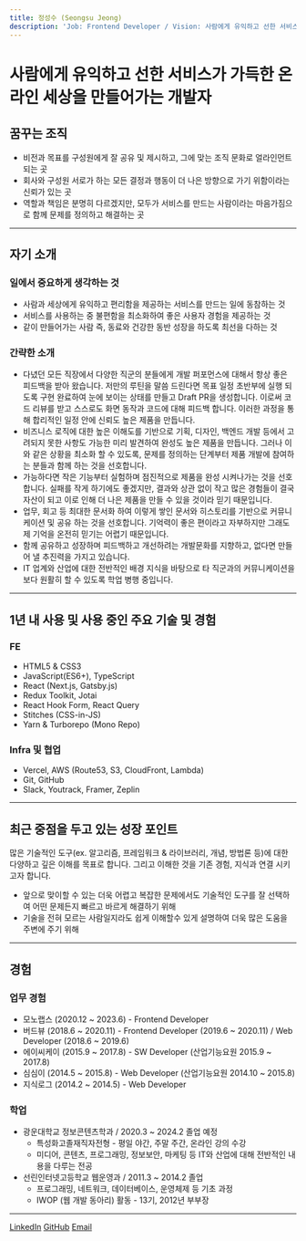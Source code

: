```yaml
---
title: 정성수 (Seongsu Jeong)
description: 'Job: Frontend Developer / Vision: 사람에게 유익하고 선한 서비스가 가득한 온라인 세상'
---
```


# 사람에게 유익하고 선한 서비스가 가득한 온라인 세상을 만들어가는 개발자

## 꿈꾸는 조직

- 비전과 목표를 구성원에게 잘 공유 및 제시하고, 그에 맞는 조직 문화로 얼라인먼트 되는 곳
- 회사와 구성원 서로가 하는 모든 결정과 행동이 더 나은 방향으로 가기 위함이라는 신뢰가 있는 곳
- 역할과 책임은 분명히 다르겠지만, 모두가 서비스를 만드는 사람이라는 마음가짐으로 함께 문제를 정의하고 해결하는 곳

---

## 자기 소개

### 일에서 중요하게 생각하는 것

- 사람과 세상에게 유익하고 편리함을 제공하는 서비스를 만드는 일에 동참하는 것
- 서비스를 사용하는 중 불편함을 최소화하여 좋은 사용자 경험을 제공하는 것
- 같이 만들어가는 사람 즉, 동료와 건강한 동반 성장을 하도록 최선을 다하는 것

### 간략한 소개

- 다녔던 모든 직장에서 다양한 직군의 분들에게 개발 퍼포먼스에 대해서 항상 좋은 피드백을 받아 왔습니다. 저만의 루틴을 말씀 드린다면 목표 일정 초반부에 실행 되도록 구현 완료하여 눈에 보이는 상태를 만들고 Draft PR을 생성합니다. 이로써 코드 리뷰를 받고 스스로도 화면 동작과 코드에 대해 피드백 합니다. 이러한 과정을 통해 합리적인 일정 안에 신뢰도 높은 제품을 만듭니다.
- 비즈니스 로직에 대한 높은 이해도를 기반으로 기획, 디자인, 백엔드 개발 등에서 고려되지 못한 사항도 가능한 미리 발견하여 완성도 높은 제품을 만듭니다. 그러나 이와 같은 상황을 최소화 할 수 있도록, 문제를 정의하는 단계부터 제품 개발에 참여하는 분들과 함께 하는 것을 선호합니다.
- 가능하다면 작은 기능부터 실험하며 점진적으로 제품을 완성 시켜나가는 것을 선호합니다. 실패를 작게 하기에도 좋겠지만, 결과와 상관 없이 작고 많은 경험들이 결국 자산이 되고 이로 인해 더 나은 제품을 만들 수 있을 것이라 믿기 때문입니다.
- 업무, 회고 등 최대한 문서화 하여 이렇게 쌓인 문서와 히스토리를 기반으로 커뮤니케이션 및 공유 하는 것을 선호합니다. 기억력이 좋은 편이라고 자부하지만 그래도 제 기억을 온전히 믿기는 어렵기 때문입니다.
- 함께 공유하고 성장하며 피드백하고 개선하려는 개발문화를 지향하고, 없다면 만들어 낼 추진력을 가지고 있습니다.
- IT 업계와 산업에 대한 전반적인 배경 지식을 바탕으로 타 직군과의 커뮤니케이션을 보다 원활히 할 수 있도록 학업 병행 중입니다.

---

## 1년 내 사용 및 사용 중인 주요 기술 및 경험

### FE

- HTML5 & CSS3
- JavaScript(ES6+), TypeScript
- React (Next.js, Gatsby.js)
- Redux Toolkit, Jotai
- React Hook Form, React Query
- Stitches (CSS-in-JS)
- Yarn & Turborepo (Mono Repo)

### Infra 및 협업

- Vercel, AWS (Route53, S3, CloudFront, Lambda)
- Git, GitHub
- Slack, Youtrack, Framer, Zeplin

---

## 최근 중점을 두고 있는 성장 포인트

많은 기술적인 도구(ex. 알고리즘, 프레임워크 & 라이브러리, 개념, 방법론 등)에 대한 다양하고 깊은 이해를 목표로 합니다. 그리고 이해한 것을 기존 경험, 지식과 연결 시키고자 합니다.

- 앞으로 맞이할 수 있는 더욱 어렵고 복잡한 문제에서도 기술적인 도구를 잘 선택하여 어떤 문제든지 빠르고 바르게 해결하기 위해
- 기술을 전혀 모르는 사람일지라도 쉽게 이해할수 있게 설명하여 더욱 많은 도움을 주변에 주기 위해

---

## 경험

### 업무 경험

- 모노랩스 (2020.12 ~ 2023.6) - Frontend Developer
- 버드뷰 (2018.6 ~ 2020.11) - Frontend Developer (2019.6 ~ 2020.11) / Web Developer (2018.6 ~ 2019.6)
- 에이씨케이 (2015.9 ~ 2017.8) - SW Developer (산업기능요원 2015.9 ~ 2017.8)
- 심심이 (2014.5 ~ 2015.8) - Web Developer (산업기능요원 2014.10 ~ 2015.8)
- 지식로그 (2014.2 ~ 2014.5) - Web Developer

### 학업

- 광운대학교 정보콘텐츠학과 / 2020.3 ~ 2024.2 졸업 예정
  - 특성화고졸재직자전형 - 평일 야간, 주말 주간, 온라인 강의 수강
  - 미디어, 콘텐츠, 프로그래밍, 정보보안, 마케팅 등 IT와 산업에 대해 전반적인 내용을 다루는 전공
- 선린인터넷고등학교 웹운영과 / 2011.3 ~ 2014.2 졸업
  - 프로그래밍, 네트워크, 데이터베이스, 운영체제 등 기초 과정
  - IWOP (웹 개발 동아리) 활동 - 13기, 2012년 부부장

---

[LinkedIn](https://www.linkedin.com/in/holywater-jeong/) [GitHub](https://github.com/Holywater-Jeong) [Email](emailto:holywaterj0410@gmail.com)

